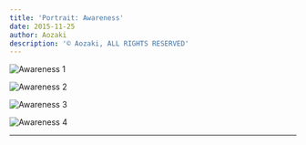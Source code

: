 ```yaml
---
title: 'Portrait: Awareness'
date: 2015-11-25
author: Aozaki
description: '© Aozaki, ALL RIGHTS RESERVED'
---
```



![Awareness 1](../../public/images/portfolio/20151125_0001.jpg)

![Awareness 2](../../public/images/portfolio/20151125_0002.jpg)

![Awareness 3](../../public/images/portfolio/20151125_0003.jpg)

![Awareness 4](../../public/images/portfolio/20151125_0004.jpg)

<Repost Date="2015" />

---

<BackPhoto Name="awareness" />
